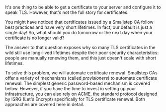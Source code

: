 It's one thing to be able to get a certificate to your server
and configure it to speak TLS.
However, that's not the full story for certificates.

You might have noticed that certificates issued by a Smallstep CA
follow best practices and have very short lifetimes.
In fact, our default is just a single day!
So, what should you do tomorrow or the next day
when your certificate is no longer valid?

The answer to that question exposes
why so many TLS certificates in the wild still use long-lived lifetimes
despite their poor security characteristics:
people are manually renewing them,
and this just doesn't scale with short lifetimes.

To solve this problem, we will automate certificate renewal.
Smallstep CAs offer a variety of mechanisms (called _provisioners_)
to automate certificate renewal.
The simplest generic password-based mechanism is covered below.
However, if you have the time to invest in setting up your infrastructure,
you can also rely on ACME, the standard protocol designed
by ISRG (Let's Encrypt) specifically for TLS certificate renewal.
Both approaches are covered here in detail.
